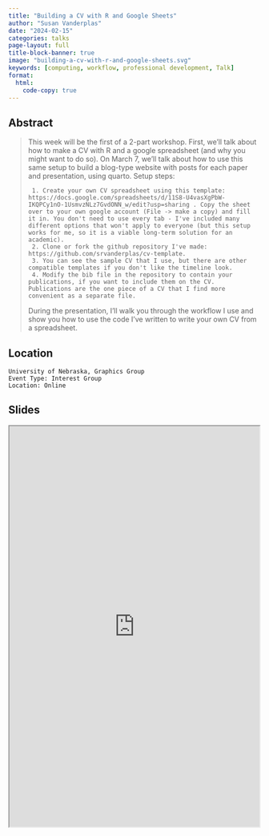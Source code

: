 ```yaml
---
title: "Building a CV with R and Google Sheets"
author: "Susan Vanderplas"
date: "2024-02-15"
categories: talks
page-layout: full
title-block-banner: true
image: "building-a-cv-with-r-and-google-sheets.svg"
keywords: [computing, workflow, professional development, Talk]
format:
  html:
    code-copy: true
---
```

 
## Abstract
>  This week will be the first of a 2-part workshop. 
>    First, we'll talk about how to make a CV with R and a google spreadsheet (and why you might want to do so). 
>    On March 7, we'll talk about how to use this same setup to build a blog-type website with posts for each paper and presentation, using quarto. 
>    Setup steps:
>    
>      1. Create your own CV spreadsheet using this template: https://docs.google.com/spreadsheets/d/11S8-U4vasXgPbW-IKQPCy1nO-1UsmvzNLz7GvdONN_w/edit?usp=sharing . Copy the sheet over to your own google account (File -> make a copy) and fill it in. You don't need to use every tab - I've included many different options that won't apply to everyone (but this setup works for me, so it is a viable long-term solution for an academic).
>      2. Clone or fork the github repository I've made: https://github.com/srvanderplas/cv-template.
>      3. You can see the sample CV that I use, but there are other compatible templates if you don't like the timeline look.
>      4. Modify the bib file in the repository to contain your publications, if you want to include them on the CV. Publications are the one piece of a CV that I find more convenient as a separate file.
>    
>    During the presentation, I'll walk you through the workflow I use and show you how to use the code I've written to write your own CV from a spreadsheet.


## Location

    University of Nebraska, Graphics Group
    Event Type: Interest Group
    Location: Online
## Slides

<iframe src='https://srvanderplas.github.io/2024-Presentations/02-graphics-cv/' height='800px' width='500px'></iframe>
